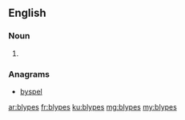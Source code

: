 ==English==

===Noun===
{{head|en|noun plural form}}

# {{plural of|blype|lang=en}}

===Anagrams===
* [[byspel#English|byspel]]

[[ar:blypes]]
[[fr:blypes]]
[[ku:blypes]]
[[mg:blypes]]
[[my:blypes]]